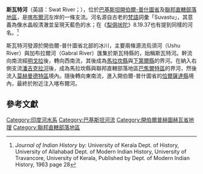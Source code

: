 {{Geobox|River
<!-- *** Heading *** -->
| name = 斯瓦特河<br>Swat 
| native_name =
| other_name = 
| other_name1 = 
| other_name2 = 
| category = 
| nickname = 
| image = Swat River Pakistan.JPG
| image_caption = 
| image_size = 
<!-- *** Country *** -->
| country = 巴基斯坦
| state_type = 省
| state = [[開伯爾-普什圖省|開伯爾-普什圖省]]
| state1 = 
| region = [[斯瓦特縣|斯瓦特縣]]
| region1 = 
| district = 
| district1 = 
| district2 = 
| municipality_type = 
| municipality =
| municipality1 =  
| municipality2 = 
| parent = 
| tributary_left = 烏須河
| tributary_left1 = 貝希格拉姆河
| tributary_left2 = 
| tributary_left3 = 
| tributary_right = 加布拉爾河
| tributary_right1 = 達拉爾河
| tributary_right2 = 
| tributary_right3 = 
| tributary_right4 = 
| city_type = 
| city =
| landmark = 
<!-- *** River locations *** -->
| source = [[興都庫什山脈|興都庫什山脈]]
| source_location = 
| source_region = 
| source_country =
| source_elevation = 
| source_lat_d = 
| source_lat_m = 
| source_lat_s = 
| source_lat_NS =
| source_long_d = 
| source_long_m = 
| source_long_s = 
| source_long_EW =
| source1 = 
| source1_location = 
| source1_region = 
| source1_country =
| source1_elevation = 
| source1_lat_d = 
| source1_lat_m = 
| source1_lat_s = 
| source1_lat_NS =
| source1_long_d = 
| source1_long_m = 
| source1_long_s = 
| source1_long_EW =
| source_confluence = 烏須河與加布拉爾河
| source_confluence_location = 
| source_confluence_region = 
| source_confluence_country =
| source_confluence_elevation =
| source_confluence_lat_d = 
| source_confluence_lat_m = 
| source_confluence_lat_s = 
| source_confluence_lat_NS =
| source_confluence_long_d = 
| source_confluence_long_m = 
| source_confluence_long_s = 
| source_confluence_long_EW =
| mouth = [[喀布爾河|喀布爾河]]
| mouth_location = [[恰爾薩達|恰爾薩達]]
| mouth_region = 
| mouth_country =
| mouth_elevation = 
| mouth_lat_d = 
| mouth_lat_m = 
| mouth_lat_s = 
| mouth_lat_NS =
| mouth_long_d = 
| mouth_long_m = 
| mouth_long_s = 
| mouth_long_EW =
<!-- *** Dimensions *** -->
| length = 240
| width = 
| depth = 
| volume = 
| watershed = 14000
| area = 
| discharge = 
| discharge_location = 
| discharge_max =
| discharge_min =
<!-- *** Free fields *** -->
| free =
| free_type = 
| map =
| map_caption = 
| map_background = 
| map_locator =
| map_locator_x =
| map_locator_y = 
<!-- *** Website *** --> 
| website =
| commons = 
}}
'''斯瓦特河'''（英語：Swat River；{{lang-ps|د سوات سیند}}），位於[[巴基斯坦|巴基斯坦]][[開伯爾-普什圖省|開伯爾-普什圖省]]及[[聯邦直轄部落地區|聯邦直轄部落地區]]，是[[喀布爾河|喀布爾河]]左岸的一條支流。河名源自古老的[[梵語|梵語]]詞彙「Suvastu」，其意義為像水晶般清澈並呈現天藍色的水；在《[[梨俱吠陀|梨俱吠陀]]》8.19.37也有提到同樣的河名。<ref>''Journal of Indian History'' by: University of Kerala Dept. of History, University of Allahabad Dept. of Modern Indian History, University of Travancore, University of Kerala, Published by Dept. of Modern Indian History, 1963 page 28</ref>

斯瓦特河發源於開伯爾-普什圖省北部的冰川，主要兩條源流烏須河（Ushu River）與加布拉爾河（Gabral River）匯集於斯瓦特縣的{{link-en|格拉姆|Kalam, Swat}}，始稱斯瓦特河。幹流向南流經[[明戈拉|明戈拉]]後，轉向西南流，其後成為[[馬拉坎縣|馬拉坎縣]]與[[下第爾縣|下第爾縣]]的界河。在納入右側支流[[潘吉克拉河|潘吉克拉河]]後，成為馬拉坎縣與聯邦直轄部落地區[[巴焦爾特區|巴焦爾特區]]的界河，然後流入[[莫赫曼德特區|莫赫曼德特區]]境內。隨後轉向東南流，進入開伯爾-普什圖省的[[恰爾薩達縣|恰爾薩達縣]]境內，最終於{{link-en|恰爾薩達|Charsadda}}附近注入喀布爾河。

==參考文獻==
{{reflist}}

{{Authority control}}
[[Category:印度河水系|Category:印度河水系]]
[[Category:巴基斯坦河流|Category:巴基斯坦河流]]
[[Category:開伯爾普赫圖赫瓦省地理|Category:開伯爾普赫圖赫瓦省地理]]
[[Category:聯邦直轄部落地區|Category:聯邦直轄部落地區]]